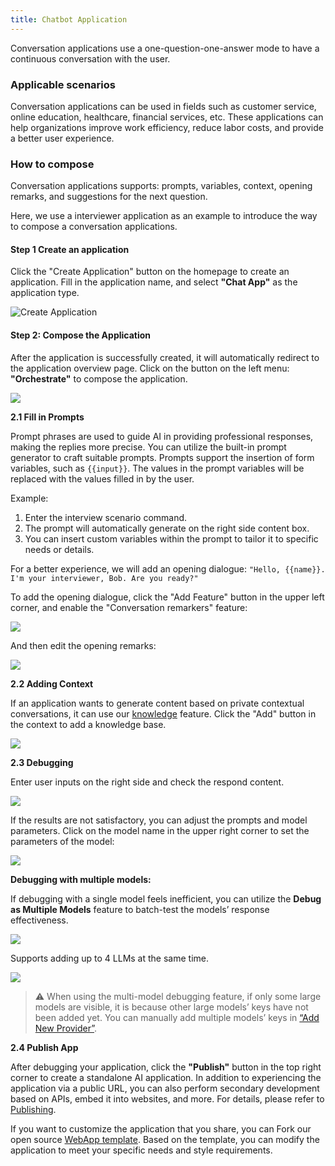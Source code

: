 ```yaml
---
title: Chatbot Application
---
```


Conversation applications use a one-question-one-answer mode to have a continuous conversation with the user.

### Applicable scenarios

Conversation applications can be used in fields such as customer service, online education, healthcare, financial services, etc. These applications can help organizations improve work efficiency, reduce labor costs, and provide a better user experience.

### How to compose

Conversation applications supports: prompts, variables, context, opening remarks, and suggestions for the next question.

Here, we use a interviewer application as an example to introduce the way to compose a conversation applications.

#### Step 1 Create an application

Click the "Create Application" button on the homepage to create an application. Fill in the application name, and select **"Chat App"** as the application type.

![Create Application](/en-us/img/chat-app.png)

#### Step 2: Compose the Application

After the application is successfully created, it will automatically redirect to the application overview page. Click on the button on the left menu: **"Orchestrate"** to compose the application.

![](/en-us/img/compose-the-app.png)

**2.1 Fill in Prompts**

Prompt phrases are used to guide AI in providing professional responses, making the replies more precise. You can utilize the built-in prompt generator to craft suitable prompts. Prompts support the insertion of form variables, such as `{{input}}`. The values in the prompt variables will be replaced with the values filled in by the user.

Example:

1. Enter the interview scenario command.
2. The prompt will automatically generate on the right side content box.
3. You can insert custom variables within the prompt to tailor it to specific needs or details.

For a better experience, we will add an opening dialogue: `"Hello, {{name}}. I'm your interviewer, Bob. Are you ready?"`

To add the opening dialogue, click the "Add Feature" button in the upper left corner, and enable the "Conversation remarkers" feature:

![](/en-us/img/conversation-remarkers.png)

And then edit the opening remarks:

![](/en-us/img/conversation-options.png)

**2.2 Adding Context**

If an application wants to generate content based on private contextual conversations, it can use our [knowledge](/en-us/knowledge-base/introduction) feature. Click the "Add" button in the context to add a knowledge base.

![](/en-us/img/context.png)

**2.3 Debugging**

Enter user inputs on the right side and check the respond content.

![](/en-us/img/debug.png)

If the results are not satisfactory, you can adjust the prompts and model parameters. Click on the model name in the upper right corner to set the parameters of the model:

![](/en-us/img/adjust-model-parameters.png)

**Debugging with multiple models:**

If debugging with a single model feels inefficient, you can utilize the **Debug as Multiple Models** feature to batch-test the models’ response effectiveness.

![](/en-us/img/multiple-models.png)

Supports adding up to 4 LLMs at the same time.

![](/en-us/img/multiple-models-2.png)

> ⚠️ When using the multi-model debugging feature, if only some large models are visible, it is because other large models’ keys have not been added yet. You can manually add multiple models’ keys in [“Add New Provider”](/en-us/user-guide/models/new-provider).

**2.4 Publish App**

After debugging your application, click the **"Publish"** button in the top right corner to create a standalone AI application. In addition to experiencing the application via a public URL, you can also perform secondary development based on APIs, embed it into websites, and more. For details, please refer to [Publishing](/en-us/user-guide/application-publishing/launch-your-webapp-quickly/web-app-settings).

If you want to customize the application that you share, you can Fork our open source [WebApp template](https://github.com/langgenius/webapp-conversation). Based on the template, you can modify the application to meet your specific needs and style requirements.
